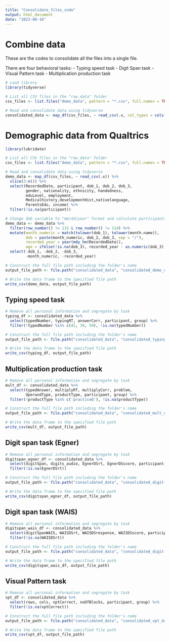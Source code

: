 ```yaml
---
title: "Consolidate_files_code"
output: html_document
date: "2023-08-16"
---
```


# Combine data
These are the codes to consolidate all the files into a single file. 

There are four behavioral tasks:
- Typing speed task
- Digit Span task
- Visual Pattern task
- Multiplication production task

```r
# Load library
library(tidyverse)

# List all CSV files in the "raw_data" folder
csv_files <- list.files("demo_data", pattern = "*.csv", full.names = TRUE)

# Read and consolidate data using tidyverse
consolidated_data <- map_df(csv_files, ~ read_csv(.x, col_types = cols(session = col_character())))

```

# Demographic data from Qualtrics

```r
library(lubridate)

# List all CSV files in the "raw_data" folder
csv_files <- list.files("demo_data", pattern = "*.csv", full.names = TRUE)

# Read and consolidate data using tidyverse
demo_data <- map_df(csv_files, ~ read_csv(.x)) %>% 
  slice(3:n()) %>% 
  select(RecordedDate, participant, dob_1, dob_2, dob_3, 
         gender, nationality, ethnicity, handedness, 
         eduLevel, employment,
         Medicalhistory,developmentHist,nativelanguage, 
         ParentsEdu, income) %>% 
  filter(!is.na(participant))

# Change dob variable to "mm/dd/year" format and calculate participants' ages
demo_data <- demo_data %>%
  filter(row_number() != 115 & row_number() != 114) %>% 
  mutate(month_numeric = match(tolower(dob_1), tolower(month.name)),
         dob = paste(month_numeric, dob_2, dob_3, sep = "/"),
         recorded_year = year(mdy_hm(RecordedDate)),
         age = ifelse(!is.na(dob_3), recorded_year - as.numeric(dob_3), NA)) %>% 
  select(-dob_1, -dob_2, -dob_3,
         -month_numeric, -recorded_year)

# Construct the full file path including the folder's name
output_file_path <- file.path("consolidated_data", "consolidated_demo_data.csv")

# Write the data frame to the specified file path
write_csv(demo_data, output_file_path)
```


## Typing speed task

```r
# Remove all personal information and segregate by task
typing_df <- consolidated_data %>% 
  select(typedNumber, typingRT, answerCorr, participant, group) %>% 
  filter(!typedNumber %in% c(41, 39, 59), !is.na(typedNumber))

# Construct the full file path including the folder's name
output_file_path <- file.path("consolidated_data", "consolidated_typing_data.csv")

# Write the data frame to the specified file path
write_csv(typing_df, output_file_path)
```


## Multiplication production task

```r
# Remove all personal information and segregate by task
mult_df <- consolidated_data %>% 
  select(typedAnswer, multiplyRT, multiplyCorr, problem, 
         OperandType, productType, participant, group) %>% 
  filter(!productType %in% c('practiceQ'), !is.na(productType))

# Construct the full file path including the folder's name
output_file_path <- file.path("consolidated_data", "consolidated_mult_data.csv")

# Write the data frame to the specified file path
write_csv(mult_df, output_file_path)
```

## Digit span task (Egner)

```r
# Remove all personal information and segregate by task
digitspan_egner_df <- consolidated_data %>% 
  select(digitSpan, digits_audio, EgnerDSrt, EgnerDSscore, participant, group) %>% 
  filter(!is.na(EgnerDSrt))

# Construct the full file path including the folder's name
output_file_path <- file.path("consolidated_data", "consolidated_digit-span-egner_data.csv")

# Write the data frame to the specified file path
write_csv(digitspan_egner_df, output_file_path)
```

## Digit span task (WAIS)

```r
# Remove all personal information and segregate by task
digitspan_wais_df <- consolidated_data %>% 
  select(digitSpanWAIS, WAISDSrt, WAISDSresponse, WAISDSscore, participant, group) %>% 
  filter(!is.na(WAISDSrt))

# Construct the full file path including the folder's name
output_file_path <- file.path("consolidated_data", "consolidated_digit-span-wais_data.csv")

# Write the data frame to the specified file path
write_csv(digitspan_wais_df, output_file_path)
```
## Visual Pattern task

```r
# Remove all personal information and segregate by task
vpt_df <- consolidated_data %>% 
  select(rows, cols, vptCorrect, noOfBlocks, participant, group) %>% 
  filter(!is.na(vptCorrect))

# Construct the full file path including the folder's name
output_file_path <- file.path("consolidated_data", "consolidated_vpt_data.csv")

# Write the data frame to the specified file path
write_csv(vpt_df, output_file_path)
```
